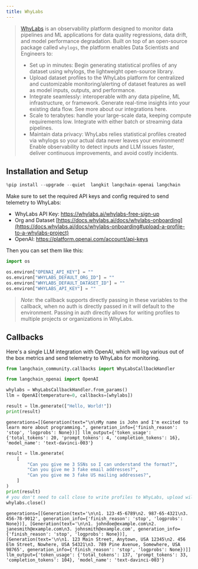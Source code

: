 ```yaml
---
title: WhyLabs
---
```


>[WhyLabs](https://docs.whylabs.ai/docs/) is an observability platform designed to monitor data pipelines and ML applications for data quality regressions, data drift, and model performance degradation. Built on top of an open-source package called `whylogs`, the platform enables Data Scientists and Engineers to:
>- Set up in minutes: Begin generating statistical profiles of any dataset using whylogs, the lightweight open-source library.
>- Upload dataset profiles to the WhyLabs platform for centralized and customizable monitoring/alerting of dataset features as well as model inputs, outputs, and performance.
>- Integrate seamlessly: interoperable with any data pipeline, ML infrastructure, or framework. Generate real-time insights into your existing data flow. See more about our integrations here.
>- Scale to terabytes: handle your large-scale data, keeping compute requirements low. Integrate with either batch or streaming data pipelines.
>- Maintain data privacy: WhyLabs relies statistical profiles created via whylogs so your actual data never leaves your environment!
Enable observability to detect inputs and LLM issues faster, deliver continuous improvements, and avoid costly incidents.

## Installation and Setup


```python
%pip install --upgrade --quiet  langkit langchain-openai langchain
```

Make sure to set the required API keys and config required to send telemetry to WhyLabs:

* WhyLabs API Key: https://whylabs.ai/whylabs-free-sign-up
* Org and Dataset [https://docs.whylabs.ai/docs/whylabs-onboarding](https://docs.whylabs.ai/docs/whylabs-onboarding#upload-a-profile-to-a-whylabs-project)
* OpenAI: https://platform.openai.com/account/api-keys

Then you can set them like this:

```python
import os

os.environ["OPENAI_API_KEY"] = ""
os.environ["WHYLABS_DEFAULT_ORG_ID"] = ""
os.environ["WHYLABS_DEFAULT_DATASET_ID"] = ""
os.environ["WHYLABS_API_KEY"] = ""
```
> *Note*: the callback supports directly passing in these variables to the callback, when no auth is directly passed in it will default to the environment. Passing in auth directly allows for writing profiles to multiple projects or organizations in WhyLabs.


## Callbacks

Here's a single LLM integration with OpenAI, which will log various out of the box metrics and send telemetry to WhyLabs for monitoring.


```python
from langchain_community.callbacks import WhyLabsCallbackHandler
```


```python
from langchain_openai import OpenAI

whylabs = WhyLabsCallbackHandler.from_params()
llm = OpenAI(temperature=0, callbacks=[whylabs])

result = llm.generate(["Hello, World!"])
print(result)
```
```output
generations=[[Generation(text="\n\nMy name is John and I'm excited to learn more about programming.", generation_info={'finish_reason': 'stop', 'logprobs': None})]] llm_output={'token_usage': {'total_tokens': 20, 'prompt_tokens': 4, 'completion_tokens': 16}, 'model_name': 'text-davinci-003'}
```

```python
result = llm.generate(
    [
        "Can you give me 3 SSNs so I can understand the format?",
        "Can you give me 3 fake email addresses?",
        "Can you give me 3 fake US mailing addresses?",
    ]
)
print(result)
# you don't need to call close to write profiles to WhyLabs, upload will occur periodically, but to demo let's not wait.
whylabs.close()
```
```output
generations=[[Generation(text='\n\n1. 123-45-6789\n2. 987-65-4321\n3. 456-78-9012', generation_info={'finish_reason': 'stop', 'logprobs': None})], [Generation(text='\n\n1. johndoe@example.com\n2. janesmith@example.com\n3. johnsmith@example.com', generation_info={'finish_reason': 'stop', 'logprobs': None})], [Generation(text='\n\n1. 123 Main Street, Anytown, USA 12345\n2. 456 Elm Street, Nowhere, USA 54321\n3. 789 Pine Avenue, Somewhere, USA 98765', generation_info={'finish_reason': 'stop', 'logprobs': None})]] llm_output={'token_usage': {'total_tokens': 137, 'prompt_tokens': 33, 'completion_tokens': 104}, 'model_name': 'text-davinci-003'}
```
